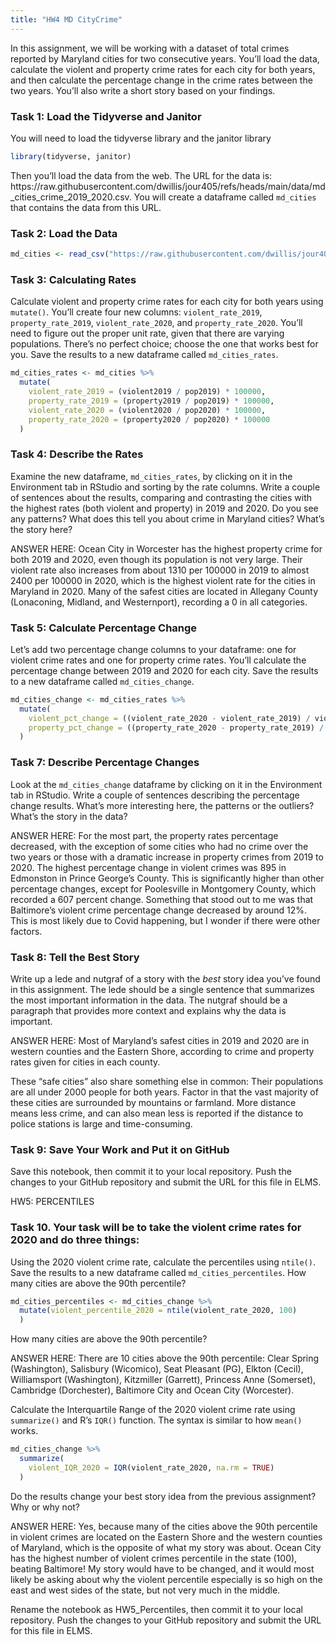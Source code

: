 ```yaml
---
title: "HW4 MD CityCrime"
---
```


In this assignment, we will be working with a dataset of total crimes reported by Maryland cities for two consecutive years. You'll load the data, calculate the violent and property crime rates for each city for both years, and then calculate the percentage change in the crime rates between the two years. You'll also write a short story based on your findings.

### Task 1: Load the Tidyverse and Janitor

You will need to load the tidyverse library and the janitor library

```r
library(tidyverse, janitor)
```

Then you'll load the data from the web. The URL for the data is: https://raw.githubusercontent.com/dwillis/jour405/refs/heads/main/data/md_cities_crime_2019_2020.csv. You will create a dataframe called `md_cities` that contains the data from this URL.

### Task 2: Load the Data

```r
md_cities <- read_csv("https://raw.githubusercontent.com/dwillis/jour405/refs/heads/main/data/md_cities_crime_2019_2020.csv")
```
### Task 3: Calculating Rates

Calculate violent and property crime rates for each city for both years using `mutate()`. You'll create four new columns: `violent_rate_2019`, `property_rate_2019`, `violent_rate_2020`, and `property_rate_2020`. You'll need to figure out the proper unit rate, given that there are varying populations. There's no perfect choice; choose the one that works best for you. Save the results to a new dataframe called `md_cities_rates`.

```r
md_cities_rates <- md_cities %>%
  mutate(
    violent_rate_2019 = (violent2019 / pop2019) * 100000,
    property_rate_2019 = (property2019 / pop2019) * 100000,
    violent_rate_2020 = (violent2020 / pop2020) * 100000,
    property_rate_2020 = (property2020 / pop2020) * 100000
  )
```

### Task 4: Describe the Rates

Examine the new dataframe, `md_cities_rates`, by clicking on it in the Environment tab in RStudio and sorting by the rate columns. Write a couple of sentences about the results, comparing and contrasting the cities with the highest rates (both violent and property) in 2019 and 2020. Do you see any patterns? What does this tell you about crime in Maryland cities? What's the story here?

ANSWER HERE: Ocean City in Worcester has the highest property crime for both 2019 and 2020, even though its population is not very large. Their violent rate also increases from about 1310 per 100000 in 2019 to almost 2400 per 100000 in 2020, which is the highest violent rate for the cities in Maryland in 2020. Many of the safest cities are located in Allegany County (Lonaconing, Midland, and Westernport), recording a 0 in all categories.


### Task 5: Calculate Percentage Change

Let's add two percentage change columns to your dataframe: one for violent crime rates and one for property crime rates. You'll calculate the percentage change between 2019 and 2020 for each city. Save the results to a new dataframe called `md_cities_change`.

```r
md_cities_change <- md_cities_rates %>%
  mutate(
    violent_pct_change = ((violent_rate_2020 - violent_rate_2019) / violent_rate_2019) * 100,
    property_pct_change = ((property_rate_2020 - property_rate_2019) / property_rate_2019) * 100
  )
```

### Task 7: Describe Percentage Changes

Look at the `md_cities_change` dataframe by clicking on it in the Environment tab in RStudio. Write a couple of sentences describing the percentage change results. What's more interesting here, the patterns or the outliers? What's the story in the data?

ANSWER HERE: For the most part, the property rates percentage decreased, with the exception of some cities who had no crime over the two years or those with a dramatic increase in property crimes from 2019 to 2020. The highest percentage change in violent crimes was 895 in Edmonston in Prince George's County. This is significantly higher than other percentage changes, except for Poolesville in Montgomery County, which recorded a 607 percent change. Something that stood out to me was that Baltimore's violent crime percentage change decreased by around 12%. This is most likely due to Covid happening, but I wonder if there were other factors.

### Task 8: Tell the Best Story

Write up a lede and nutgraf of a story with the _best_ story idea you've found in this assignment. The lede should be a single sentence that summarizes the most important information in the data. The nutgraf should be a paragraph that provides more context and explains why the data is important.

ANSWER HERE: Most of Maryland's safest cities in 2019 and 2020 are in western counties and the Eastern Shore, according to crime and property rates given for cities in each county. 

These "safe cities" also share something else in common: Their populations are all under 2000 people for both years. Factor in that the vast majority of these cities are surrounded by mountains or farmland. More distance means less crime, and can also mean less is reported if the distance to police stations is large and time-consuming. 

### Task 9: Save Your Work and Put it on GitHub

Save this notebook, then commit it to your local repository. Push the changes to your GitHub repository and submit the URL for this file in ELMS.


HW5: PERCENTILES


### Task 10. Your task will be to take the violent crime rates for 2020 and do three things:

Using the 2020 violent crime rate, calculate the percentiles using `ntile()`. Save the results to a new dataframe called `md_cities_percentiles`. How many cities are above the 90th percentile?
```r
md_cities_percentiles <- md_cities_change %>%
  mutate(violent_percentile_2020 = ntile(violent_rate_2020, 100)
  )
```

How many cities are above the 90th percentile?

ANSWER HERE: There are 10 cities above the 90th percentile: Clear Spring (Washington), Salisbury (Wicomico), Seat Pleasant (PG), Elkton (Cecil), Williamsport (Washington), Kitzmiller (Garrett), Princess Anne (Somerset), Cambridge (Dorchester), Baltimore City and Ocean City (Worcester).


Calculate the Interquartile Range of the 2020 violent crime rate using `summarize()` and R's `IQR()` function. The syntax is similar to how `mean()` works.
```r
md_cities_change %>%
  summarize(
    violent_IQR_2020 = IQR(violent_rate_2020, na.rm = TRUE)
  )
```
Do the results change your best story idea from the previous assignment? Why or why not?

ANSWER HERE: Yes, because many of the cities above the 90th percentile in violent crimes are located on the Eastern Shore and the western counties of Maryland, which is the opposite of what my story was about. Ocean City has the highest number of violent crimes percentile in the state (100), beating Baltimore! My story would have to be changed, and it would most likely be asking about why the violent percentile especially is so high on the east and west sides of the state, but not very much in the middle.

Rename the notebook as HW5_Percentiles, then commit it to your local repository. Push the changes to your GitHub repository and submit the URL for this file in ELMS.